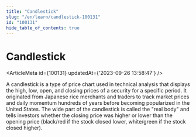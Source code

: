 ```yaml
---
title: "Candlestick"
slug: "/en/learn/candlestick-100131"
id: "100131"
hide_table_of_contents: true
---
```



# Candlestick

<ArticleMeta id={100131} updatedAt={'2023-09-26 13:58:47'} />
<div className='border-solid border-b border-t-0 my-4 border-[var(--ifm-color-gray-300)]' />

A candlestick is a type of price chart used in technical analysis that displays the high, low, open, and closing prices of a security for a specific period. It originated from Japanese rice merchants and traders to track market prices and daily momentum hundreds of years before becoming popularized in the United States. The wide part of the candlestick is called the "real body" and tells investors whether the closing price was higher or lower than the opening price (black/red if the stock closed lower, white/green if the stock closed higher).
